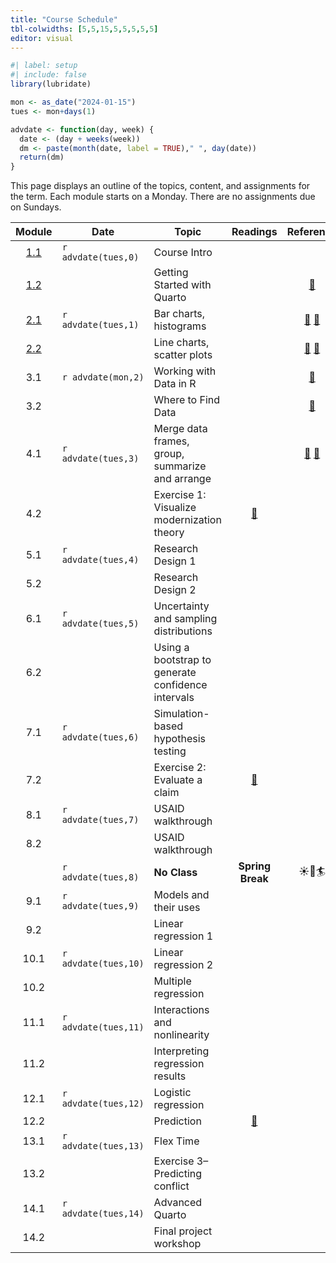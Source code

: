 ```yaml
---
title: "Course Schedule"
tbl-colwidths: [5,5,15,5,5,5,5,5]
editor: visual
---
```


```r
#| label: setup
#| include: false
library(lubridate)

mon <- as_date("2024-01-15")
tues <- mon+days(1)

advdate <- function(day, week) {
  date <- (day + weeks(week))
  dm <- paste(month(date, label = TRUE)," ", day(date))
  return(dm)  
}
```

This page displays an outline of the topics, content, and assignments for the term. Each module starts on a Monday. There are no assignments due on Sundays.

::: column-screen-inset-right
|                   Module                   | Date                 | Topic                                              |                                        Readings                                        |                                                                 Reference                                                                  |                     Slides                     |                                                     Videos                                                      |                                    Assignments                                     |
|:-------:|---------|---------|:-------:|:-------:|:-------:|:-------:|:-------:|
| [1.1](modules/module-1.1.qmd "Module 1.1") | `r advdate(tues,0)`  | Course Intro                                       |                                                                                        |                                                                                                                                            | [🖥️](slides/week-1.1.qmd "Module 1.2 slides")  |                               [🖥️](https://youtu.be/eimM6pNkYjE "R and RStudio")                                |                                                                                    |
| [1.2](modules/module-1.2.qmd "Module 1.2") |                      | Getting Started with Quarto                        |                                                                                        |                        [📖](https://www.tidyverse.org/blog/2017/12/workflow-vs-script/ "project-oriented workflow")                        | [🖥️](slides/week-1.2.qmd "Module 1.2 slides")  |                                   [🖥️](https://youtu.be/6QN9ZYURDFg "Quarto")                                   |                                                                                    |
| [2.1](modules/module-2.1.qmd "Module 2.1") | `r advdate(tues,1)`  | Bar charts, histograms                             |                                                                                        |               [📖](https://r4ds.hadley.nz/data-import "r4ds, 7") [📖](https://r4ds.hadley.nz/data-visualize.html "r4ds, 2")                | [🖥️](slides/week-2.1.qmd "Module 2.1 slides")  |   [🖥️](https://youtu.be/QG1oDJPoIio "Make a bar chart") [🖥️](https://youtu.be/-1YhCql-gMo "Make a histogram")   |    [📘](https://blackboard.gwu.edu/ultra/courses/_395476_1/cl/outline "Quiz 1")    |
| [2.2](modules/module-2.2.qmd "Module 2.2") |                      | Line charts, scatter plots                         |                                                                                        |       [📖](https://r4ds.hadley.nz/layers.html "r4ds, 10.1-10.4") [📖](https://r4ds.hadley.nz/communication.html#labels "r4ds, 12.2")       |           [🖥️](slides/week-2.2.qmd)            | [🖥️](https://youtu.be/PnmQ2MFQpIc "Make a line chart") [🖥️](https://youtu.be/FiosjUVyfLM "Make a scatter plot") |                                                                                    |
|                    3.1                     | `r advdate(mon,2)`   | Working with Data in R                             |                                                                                        |                                        [📖](https://r4ds.hadley.nz/data-tidy.html "r4ds 6.1 & 6.3")                                        | [🖥️](slides/week-3.1.html "Module 3.1 slides") |                                                      🖥️ 🖥️                                                      |                                         📘                                         |
|                    3.2                     |                      | Where to Find Data                                 |                                                                                        |                                [📖](https://r4ds.hadley.nz/data-transform.html#introduction "r4ds 3.1-3.4")                                | [🖥️](slides/week-3.2.html "Module 3.2 slides") |                                                      🖥️ 🖥️                                                      |                                                                                    |
|                    4.1                     | `r advdate(tues,3)`  | Merge data frames, group, summarize and arrange    |                                                                                        | [📖](https://r4ds.hadley.nz/joins.html#sec-mutating-joins "r4ds, 20.3") [📖](https://r4ds.hadley.nz/data-transform.html#groups "r4ds 3.5") |           [🖥️](slides/week-4.1.qmd)            |                                                      🖥️ 🖥️                                                      |                                         📘                                         |
|                    4.2                     |                      | Exercise 1: Visualize modernization theory         |      [📖](https://link.springer.com/article/10.1057/palgrave.ap.5500151 "Norris")      |                                                                                                                                            |                       🖥️                       |                                                       🖥️                                                        |                  [🧮](/assignments/homework-1.html "Homework 1")                   |
|                    5.1                     | `r advdate(tues,4)`  | Research Design 1                                  |                                                                                        |                                                                                                                                            |                       🖥️                       |                                                                                                                 |                                         📘                                         |
|                    5.2                     |                      | Research Design 2                                  |                                                                                        |                                                                                                                                            |                       🖥️                       |                                                                                                                 |                                                                                    |
|                    6.1                     | `r advdate(tues,5)`  | Uncertainty and sampling distributions             |                                                                                        |                                                                                                                                            |                       🖥️                       |                                                       🖥️                                                        |                                         📘                                         |
|                    6.2                     |                      | Using a bootstrap to generate confidence intervals |                                                                                        |                                                                                                                                            |                       🖥️                       |                                                       🖥️                                                        |                                                                                    |
|                    7.1                     | `r advdate(tues,6)`  | Simulation-based hypothesis testing                |                                                                                        |                                                                                                                                            |                       🖥️                       |                                                       🖥️                                                        |                                         📘                                         |
|                    7.2                     |                      | Exercise 2: Evaluate a claim                       | [📖](https://academic.oup.com/qje/article-abstract/127/4/1755/1841616 "Casey et. al.") |                                                                                                                                            |                       🖥️                       |                                                       🖥️                                                        |                                                                                    |
|                    8.1                     | `r advdate(tues,7)`  | USAID walkthrough                                  |                                                                                        |                                                                                                                                            |                       🖥️                       |                                                       🖥️                                                        |                                         📘                                         |
|                    8.2                     |                      | USAID walkthrough                                  |                                                                                        |                                                                                                                                            |                                                |                                                       🖥️                                                        |              [🧮](/assignments/homework-2.html "Coding assignment 2")              |
|                                            | `r advdate(tues,8)`  | **No Class**                                       |                                    **Spring Break**                                    |                                                                   ☀️🌴🏄                                                                   |                                                |                                                                                                                 |                                                                                    |
|                    9.1                     | `r advdate(tues,9)`  | Models and their uses                              |                                                                                        |                                                                                                                                            |                       🖥️                       |                                                       🖥️                                                        |                                         📘                                         |
|                    9.2                     |                      | Linear regression 1                                |                                                                                        |                                                                                                                                            |                       🖥️                       |                                                       🖥️                                                        |                                                                                    |
|                    10.1                    | `r advdate(tues,10)` | Linear regression 2                                |                                                                                        |                                                                                                                                            |                       🖥️                       |                                                       🖥️                                                        |                                         📘                                         |
|                    10.2                    |                      | Multiple regression                                |                                                                                        |                                                                                                                                            |                                                |                                                       🖥️                                                        |                                                                                    |
|                    11.1                    | `r advdate(tues,11)` | Interactions and nonlinearity                      |                                                                                        |                                                                                                                                            |                       🖥️                       |                                                       🖥️                                                        | [📘](https://blackboard.gwu.edu/ultra/courses/_387298_1/outline "Module 5.1 quiz") |
|                    11.2                    |                      | Interpreting regression results                    |                                                                                        |                                                                                                                                            |                                                |                                                       🖥️                                                        |                                                                                    |
|                    12.1                    | `r advdate(tues,12)` | Logistic regression                                |                                                                                        |                                                                                                                                            |                       🖥️                       |                                                       🖥️                                                        |                                         📘                                         |
|                    12.2                    |                      | Prediction                                         |    [📖](https://journals.sagepub.com/doi/10.1177/0022343316684009 "Blair et. al.")     |                                                                                                                                            |                                                |                                                                                                                 |              [🧮](/assignments/homework-3.html "Coding assignment 3")              |
|                    13.1                    | `r advdate(tues,13)` | Flex Time                                          |                                                                                        |                                                                                                                                            |                                                |                                                                                                                 |                                                                                    |
|                    13.2                    |                      | Exercise 3--Predicting conflict                    |                                                                                        |                                                                                                                                            |                                                |                                                                                                                 |                                                                                    |
|                    14.1                    | `r advdate(tues,14)` | Advanced Quarto                                    |                                                                                        |                                                                                                                                            |                                                |                                                       🖥️                                                        |                                                                                    |
|                    14.2                    |                      | Final project workshop                             |                                                                                        |                                                                                                                                            |                                                |                                                       🖥️                                                        |          [✍️](/project/project-assignment-3.html "Project assignment 3")           |
:::
